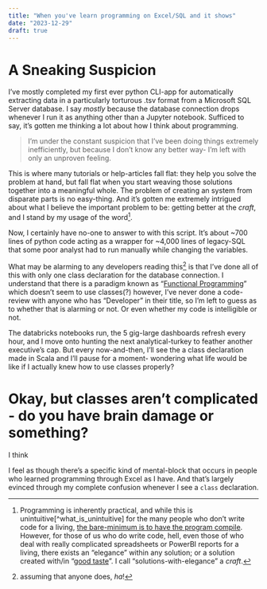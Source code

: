 ```yaml
---
title: "When you've learn programming on Excel/SQL and it shows"
date: "2023-12-29"
draft: true
---
```


# A Sneaking Suspicion
I've mostly completed my first ever python CLI-app for automatically extracting data in a particularly torturous .tsv format from a Microsoft SQL Server database. I say *mostly* because the database connection drops whenever I run it as anything other than a Jupyter notebook. Sufficed to say, it's gotten me thinking a lot about how I think about programming. 

> I'm under the constant suspicion that I've been doing things extremely inefficiently, but because I don't know any better way- I'm left with only an unproven feeling.  

This is where many tutorials or help-articles fall flat: they help you solve the problem at hand, but fall flat when you start weaving those solutions together into a meaningful whole. The problem of creating an system from disparate parts is no easy-thing. And it's gotten me extremely intrigued about what I believe the important problem to be: getting better at the *craft*, and I stand by my usage of the word[^what_is_craft].

Now, I certainly have no-one to answer to with this script. It's about ~700 lines of python code acting as a wrapper for ~4,000 lines of legacy-SQL that some poor analyst had to run manually while changing the variables.

What may be alarming to any developers reading this[^ha] is that I've done all of this with only one class declaration for the database connection. I understand that there is a paradigm known as "[Functional Programming](https://github.com/readme/guides/functional-programming-basics)" which doesn't seem to use classes(?) however,  I've never done a code-review with anyone who has "Developer" in their title, so I'm left to guess as to whether that is alarming or not. Or even whether my code is intelligible or not.



The databricks notebooks run, the 5 gig-large dashboards refresh every hour, and I move onto hunting the next analytical-turkey to feather another executive's cap. But every now-and-then, I'll see the a class declaration made in Scala and I'll pause for a moment- wondering what life would be like if I actually knew how to use classes properly?

# Okay, but classes aren't complicated - do you have brain damage or something?
I think 


I feel as though there's a specific kind of mental-block that occurs in people who learned programming through Excel as I have. And that's largely evinced through my complete confusion whenever I see a `class` declaration. 



[^what_is_craft]: Programming is inherently practical, and while this is unintuitive[^what_is_unintuitive] for the many people who don't write code for a living, [the bare-minimum is to have the program compile](https://www.goodreads.com/quotes/6341736-any-fool-can-write-code-that-a-computer-can-understand). However, for those of us who do write code, hell, even those of who deal with really complicated spreadsheets or PowerBI reports for a living, there exists an "elegance" within any solution; or a solution created with/in "[good taste](https://github.com/mkirchner/linked-list-good-taste)". I call "solutions-with-elegance" a *craft*.

[^ha]: assuming that anyone does, *ha*!

[^managers_standards]: In the US at least, everyone's first instinct on LinkedIn is to refer to them selves as an *engineer* of some-sort to negotiate a higher salary. But while people with technical skills may abound (cough, cough), there seems to be an enormous deficit when it comes to managers who insist on code-quality standards which improve the overall experience for their employees.

[^what_is_unintuitive]: My general litmus test for "intuitive-ness" comes from conversations with my 76 year-old grandfather. I would include my grandmother in that criteria, however, she prefers vastly different conversational topics and I do my best to respect her wishes in all cases.  